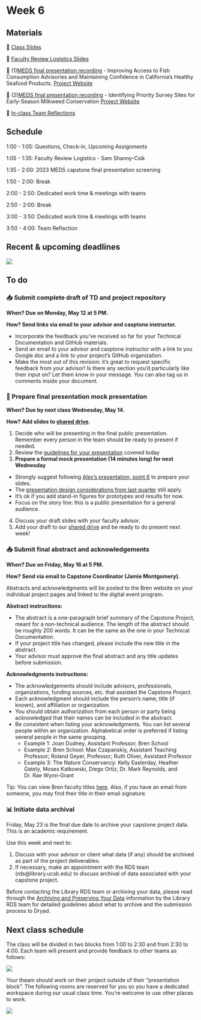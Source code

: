 # Week 6

## Materials

📕 [Class Slides](https://docs.google.com/presentation/d/1We9kp18VcB7RcwmejF9JslT8xMFIlZ31SBJzgkkbSGM/edit?usp=sharing)

📗 [Faculty Review Logistics Slides]()

🎥 (1)[MEDS final presentation recording](https://vimeo.com/brenucsb/review/971009759/a05aa59467) - Improving Access to Fish Consumption Advisories and Maintaining Confidence in California’s Healthy Seafood Products. [Project Website](https://bren.ucsb.edu/projects/improving-access-fish-consumption-advisories-and-maintaining-confidence-californias)

🎥 (2)[MEDS final presentation recording](https://vimeo.com/brenucsb/review/971010502/888fdbeee9) - Identifying Priority Survey Sites for Early-Season Milkweed Conservation [Project Website](https://bren.ucsb.edu/projects/identifying-priority-survey-sites-early-season-milkweed-conservation)

💭 [In-class Team Reflections](https://docs.google.com/presentation/d/1GFxVZH9zdJRviDavUqVE1Kt3kw43rTosD-5ygOELcRw/edit?usp=sharing)

## Schedule

1:00 - 1:05: Questions, Check-in, Upcoming Assignments

1:05 - 1:35: Faculty Review Logistics - Sam Shanny-Csik

1:35 - 2:00: 2023 MEDS capstone final presentation screening

1:50 - 2:00: Break

2:00 - 2:50: Dedicated work time & meetings with teams

2:50 - 2:00: Break

3:00 - 3:50: Dedicated work time & meetings with teams

3:50 - 4:00: Team Reflection


## Recent & upcoming deadlines

![](/411b_spring/images/411b_2025_deadlines3.png)

## To do

### 📥 Submit complete draft of TD and project repository
**When? Due on Monday, May 12 at 5 PM.**

**How? Send links via email to your advisor and casptone instructor.** 

- Incorporate the feedback you’ve received so far for your Technical Documentation and GitHub materials.
- Send an email to your advisor and casptone instructor with a link to you Google doc and a link to your project’s GitHub organization.
- Make the most out of this revision: it’s great to request specific feedback from your advisor! Is there any section you’d particularly like their input on? Let them know in your message. You can also tag us in comments inside your document.

### 🎤 Prepare final presentation mock presentation
**When? Due by next class Wednesday, May 14.**

**How? Add slides to [shared drive](https://drive.google.com/drive/folders/1Tgh93ucbzfrmzLblkZRRHHVfuLDwvhMS?usp=share_link).**

1. Decide who will be presenting in the final public presentation. 
Remember every person in the team should be ready to present if needed.
2. Review the [guidelines for your presentation]() covered today
3. **Prepare a formal mock presentation (14 minutes long) for next Wednesday**
- Strongly suggest following [Alex’s presentation, point 6](https://docs.google.com/presentation/d/1ddl9cCrWf8AL0adNmq1y8_WEeAxIyo_RlBnUlTXPqpw/edit?usp=sharing) to prepare your slides. 
- The [presentation design considerations from last quarter](https://docs.google.com/presentation/d/1rMpHTbqVPNEDBZc_o8asS2wf_RsBU7IXkBNN91qx2SA/edit?usp=sharing) still apply.
- It’s ok if you add stand-in figures for prototypes and results for now.
- Focus on the story line: this is a public presentation for a general audience. 
4. Discuss your draft slides with your faculty advisor. 
5. Add your draft to our [shared drive](https://drive.google.com/drive/folders/1Tgh93ucbzfrmzLblkZRRHHVfuLDwvhMS?usp=share_link) and be ready to do present next week! 


### 📥 Submit final abstract and acknowledgements
**When? Due on Friday, May 16 at 5 PM.**

**How? Send via email to Capstone Coordinator (Jamie Montgomery).**

Abstracts and acknowledgments will be posted to the Bren website on your individual project pages and linked to the digital event program.

**Abstract instructions:**

- The abstract is a one-paragraph brief summary of the Capstone Project, meant for a non-technical audience. The length of the abstract should be roughly 200 words.  It can be the same as the one in your Technical Documentation. 
- If your project title has changed, please include the new title in the abstract. 
- Your advisor must approve the final abstract and any title updates before submission.

**Acknowledgments instructions:**

- The acknowledgements should include advisors, professionals, organizations, funding sources, etc. that assisted the Capstone Project. 
- Each acknowledgment should include the person’s name, title (if known), and affiliation or organization. 
- You should obtain authorization from each person or party being acknowledged that their names can be included in the abstract. 
- Be consistent when listing your acknowledgments. You can list several people within an organization. Alphabetical order is preferred if listing several people in the same grouping. 
    - Example 1: Joan Dudney, Assistant Professor, Bren School 
    - Example 2: Bren School: Max Czapanskiy, Assistant Teaching Professor; Roland Geyer, Professor; Ruth Oliver, Assistant Professor 
    - Example 3: The Nature Conservancy: Kelly Easterday, Heather Gately, Moses Katkowski, Diego Ortiz, Dr. Mark Reynolds, and Dr. Rae Wynn-Grant

Tip: You can view Bren faculty titles [here](https://bren.ucsb.edu/people/faculty). Also, if you have an email from someone, you may find their title in their email signature. 

### 📊 Initiate data archival 

Friday, May 23 is the final due date to archive your capstone project data. This is an academic requirement. 

Use this week and next to:

1. Discuss with your advisor or client what data (if any) should be archived as part of the project deliverables.
2. If necessary, make an appointment with the RDS team (rds@library.ucsb.edu) to discuss archival of data associated with your capstone project. 

Before contacting the Library RDS team or archiving your data, please read through the [Archiving and Preserving Your Data](https://ucsb-library-research-data-services.github.io/project-data-management/preserve.html) information by the Library RDS team for detailed guidelines about what to archive and the submission process to Dryad. 

## Next class schedule

The class will be divided in two blocks from 1:00 to 2:30 and from 2:30 to 4:00. Each team will present and provide feedback to other teams as follows:

![](/411b_spring/images/presentations_blocks_1.png)

Your theam should work on their project outside of their "presentation block". The following rooms are reserved for you so you have a dedicated workspace during our usual class time. You’re welcome to use other places to work. 

![](/411b_spring/images/presentations_rooms_1.png)